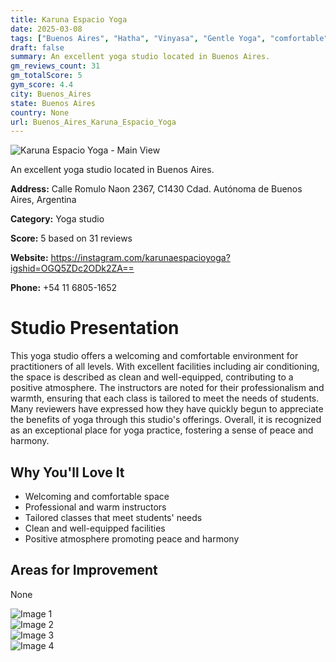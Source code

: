 ```yaml
---
title: Karuna Espacio Yoga
date: 2025-03-08
tags: ["Buenos Aires", "Hatha", "Vinyasa", "Gentle Yoga", "comfortable", "welcoming", "Buenos Aires"]  
draft: false
summary: An excellent yoga studio located in Buenos Aires.
gm_reviews_count: 31
gm_totalScore: 5
gym_score: 4.4
city: Buenos_Aires
state: Buenos Aires
country: None
url: Buenos_Aires_Karuna_Espacio_Yoga
---
```


<div className="aspect-[16/9] relative my-8">
  <img 
    src="https://lh5.googleusercontent.com/p/AF1QipPX2zDgmM8Se1SjWyDA9i5XPmTIOqUbLbjrC2uH=w1920-h1080-k-no"
    alt="Karuna Espacio Yoga - Main View"
    className="object-cover absolute inset-0 w-full h-full rounded-lg"
  />
</div>

An excellent yoga studio located in Buenos Aires.

**Address:** Calle Romulo Naon 2367, C1430 Cdad. Autónoma de Buenos Aires, Argentina

**Category:** Yoga studio

**Score:** 5 based on 31 reviews

**Website:** https://instagram.com/karunaespacioyoga?igshid=OGQ5ZDc2ODk2ZA==

**Phone:** +54 11 6805-1652

# Studio Presentation

This yoga studio offers a welcoming and comfortable environment for practitioners of all levels. With excellent facilities including air conditioning, the space is described as clean and well-equipped, contributing to a positive atmosphere. The instructors are noted for their professionalism and warmth, ensuring that each class is tailored to meet the needs of students. Many reviewers have expressed how they have quickly begun to appreciate the benefits of yoga through this studio's offerings. Overall, it is recognized as an exceptional place for yoga practice, fostering a sense of peace and harmony.

## Why You'll Love It

- Welcoming and comfortable space
- Professional and warm instructors
- Tailored classes that meet students' needs
- Clean and well-equipped facilities
- Positive atmosphere promoting peace and harmony

## Areas for Improvement

None

<div className="grid grid-cols-1 xl:grid-cols-2 gap-4 my-8">
<div className="aspect-[4/3] relative"><img src="https://lh3.googleusercontent.com/p/AF1QipPmT8CDkS8FYGas6V1WVDYGp29uiAEhj8P5rsJy=w1920-h1080-k-no" alt="Image 1" className="object-cover absolute inset-0 w-full h-full rounded-lg" /></div>
<div className="aspect-[4/3] relative"><img src="https://lh5.googleusercontent.com/p/AF1QipN4z0f-NurnNX1YpVG3XwHtGa458GwN_Hig_gbI=w1920-h1080-k-no" alt="Image 2" className="object-cover absolute inset-0 w-full h-full rounded-lg" /></div>
<div className="aspect-[4/3] relative"><img src="https://lh5.googleusercontent.com/p/AF1QipMLbNw3zX4549lKGg4mt6kVOfZpStTZy5yUW-e4=w1920-h1080-k-no" alt="Image 3" className="object-cover absolute inset-0 w-full h-full rounded-lg" /></div>
<div className="aspect-[4/3] relative"><img src="https://lh5.googleusercontent.com/p/AF1QipNlv49xMas0Mx_MAJ4AvSBUavLtwmyxqJVrYvjm=w1920-h1080-k-no" alt="Image 4" className="object-cover absolute inset-0 w-full h-full rounded-lg" /></div>
</div>